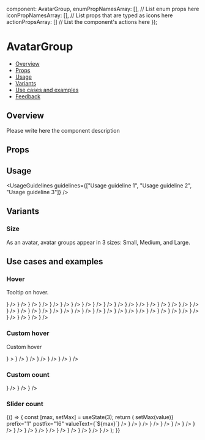 
  component: AvatarGroup,
  enumPropNamesArray: [], // List enum props here
  iconPropNamesArray: [], // List props that are typed as icons here
  actionPropsArray: [] // List the component's actions here
});

<Meta
  title="Media/Avatar/AvatarGroup"
  component={AvatarGroup}
  argTypes={metaSettings.argTypes}
  decorators={metaSettings.decorators}
/>

<!--- Component documentation -->

# AvatarGroup

- [Overview](#overview)
- [Props](#props)
- [Usage](#usage)
- [Variants](#variants)
- [Use cases and examples](#use-cases-and-examples)
- [Feedback](#feedback)

## Overview

Please write here the component description

<Canvas>
  <Story name="Overview">
    <AvatarGroup size={Avatar.sizes.SMALL}>
      <Avatar src={person1} type={Avatar.types.IMG} />
      <Avatar src={person2} type={Avatar.types.IMG} />
      <Avatar src={person3} type={Avatar.types.IMG} />
      <Avatar src={person1} type={Avatar.types.IMG} />
      <Avatar type={Avatar.types.TEXT} text="MR" backgroundColor={Avatar.colors.DONE_GREEN} />
      <Avatar src={person2} type={Avatar.types.IMG} />
      <Avatar src={person3} type={Avatar.types.IMG} />
    </AvatarGroup>
  </Story>
</Canvas>

## Props

<ArgsTable of={AvatarGroup} />

## Usage

<UsageGuidelines guidelines={["Usage guideline 1", "Usage guideline 2", "Usage guideline 3"]} />

## Variants

### Size

As an avatar, avatar groups appear in 3 sizes: Small, Medium, and Large.

<Canvas>
  <Story name="Size">
    <Flex direction={Flex.directions.COLUMN} gap={Flex.gaps.LARGE}>
      <StoryDescription description="Small" vertical align={Flex.align.START}>
        <AvatarGroup size={Avatar.sizes.SMALL} type={Avatar.types.IMG} max={3}>
          <Avatar src={person1} />
          <Avatar src={person2} />
          <Avatar src={person3} />
          <Avatar src={person1} />
          <Avatar src={person2} />
          <Avatar src={person3} />
        </AvatarGroup>
      </StoryDescription>
      <StoryDescription description="Medium" vertical align={Flex.align.START}>
        <AvatarGroup size={Avatar.sizes.MEDIUM} type={Avatar.types.IMG} max={3}>
          <Avatar src={person1} />
          <Avatar src={person2} />
          <Avatar src={person3} />
          <Avatar src={person1} />
          <Avatar src={person2} />
          <Avatar src={person3} />
        </AvatarGroup>
      </StoryDescription>
      <StoryDescription description="Large" vertical align={Flex.align.START}>
        <AvatarGroup size={Avatar.sizes.LARGE} type={Avatar.types.IMG} max={3}>
          <Avatar src={person1} />
          <Avatar src={person2} />
          <Avatar src={person3} />
          <Avatar src={person1} />
          <Avatar src={person2} />
          <Avatar src={person3} />
        </AvatarGroup>
      </StoryDescription>
    </Flex>
  </Story>
</Canvas>

## Use cases and examples

### Hover

Tooltip on hover.

<Canvas>
  <Story name="Hover">
    <AvatarGroup size={Avatar.sizes.LARGE} max={3}>
      <Avatar type={Avatar.types.IMG} src={person1} tooltipComponent={<Tooltip content="Hadas Fahri" />} />
      <Avatar type={Avatar.types.IMG} src={person2} tooltipComponent={<Tooltip content="Person 2" />} />
      <Avatar type={Avatar.types.IMG} src={person3} tooltipComponent={<Tooltip content="Person 3" />} />
      <Avatar type={Avatar.types.IMG} src={person1} tooltipComponent={<Tooltip content="Person 1" />} />
      <Avatar type={Avatar.types.IMG} src={person2} tooltipComponent={<Tooltip content="Person 2" />} />
      <Avatar type={Avatar.types.IMG} src={person3} tooltipComponent={<Tooltip content="Person 3" />} />
      <Avatar type={Avatar.types.IMG} src={person1} tooltipComponent={<Tooltip content="Person 1" />} />
      <Avatar type={Avatar.types.IMG} src={person2} tooltipComponent={<Tooltip content="Person 2" />} />
      <Avatar type={Avatar.types.IMG} src={person3} tooltipComponent={<Tooltip content="Person 3" />} />
      <Avatar type={Avatar.types.IMG} src={person1} tooltipComponent={<Tooltip content="Person 1" />} />
      <Avatar type={Avatar.types.IMG} src={person2} tooltipComponent={<Tooltip content="Person 2" />} />
      <Avatar type={Avatar.types.IMG} src={person3} tooltipComponent={<Tooltip content="Person 3" />} />
      <Avatar type={Avatar.types.IMG} src={person1} tooltipComponent={<Tooltip content="Person 1" />} />
      <Avatar type={Avatar.types.IMG} src={person2} tooltipComponent={<Tooltip content="Person 2" />} />
      <Avatar type={Avatar.types.IMG} src={person3} tooltipComponent={<Tooltip content="Person 3" />} />
      <Avatar type={Avatar.types.IMG} src={person1} tooltipComponent={<Tooltip content="Person 1" />} />
      <Avatar type={Avatar.types.IMG} src={person2} tooltipComponent={<Tooltip content="Person 2" />} />
      <Avatar type={Avatar.types.IMG} src={person3} tooltipComponent={<Tooltip content="Person 3" />} />
      <Avatar type={Avatar.types.IMG} src={person1} tooltipComponent={<Tooltip content="Person 1" />} />
      <Avatar type={Avatar.types.IMG} src={person2} tooltipComponent={<Tooltip content="Person 2" />} />
      <Avatar type={Avatar.types.IMG} src={person3} tooltipComponent={<Tooltip content="Person 3" />} />
      <Avatar type={Avatar.types.IMG} src={person1} tooltipComponent={<Tooltip content="Person 1" />} />
      <Avatar type={Avatar.types.IMG} src={person2} tooltipComponent={<Tooltip content="Person 2" />} />
      <Avatar type={Avatar.types.IMG} src={person3} tooltipComponent={<Tooltip content="Person 3" />} />
      <Avatar type={Avatar.types.IMG} src={person1} tooltipComponent={<Tooltip content="Person 1" />} />
      <Avatar type={Avatar.types.IMG} src={person2} tooltipComponent={<Tooltip content="Person 2" />} />
      <Avatar type={Avatar.types.IMG} src={person3} tooltipComponent={<Tooltip content="Person 3" />} />
      <Avatar type={Avatar.types.IMG} src={person1} tooltipComponent={<Tooltip content="Person 1" />} />
      <Avatar type={Avatar.types.IMG} src={person2} tooltipComponent={<Tooltip content="Person 2" />} />
      <Avatar type={Avatar.types.IMG} src={person3} tooltipComponent={<Tooltip content="Person 3" />} />
      <Avatar type={Avatar.types.IMG} src={person1} tooltipComponent={<Tooltip content="Person 1" />} />
      <Avatar type={Avatar.types.IMG} src={person2} tooltipComponent={<Tooltip content="Person 2" />} />
      <Avatar type={Avatar.types.IMG} src={person3} tooltipComponent={<Tooltip content="Person 3" />} />
      <Avatar type={Avatar.types.IMG} src={person1} tooltipComponent={<Tooltip content="Person 1" />} />
      <Avatar type={Avatar.types.IMG} src={person2} tooltipComponent={<Tooltip content="Person 2" />} />
      <Avatar type={Avatar.types.IMG} src={person3} tooltipComponent={<Tooltip content="Person 3" />} />
      <Avatar type={Avatar.types.IMG} src={person1} tooltipComponent={<Tooltip content="Person 1" />} />
      <Avatar type={Avatar.types.IMG} src={person2} tooltipComponent={<Tooltip content="Person 2" />} />
      <Avatar type={Avatar.types.IMG} src={person3} tooltipComponent={<Tooltip content="Person 3" />} />
      <Avatar text="MR" type={Avatar.types.TEXT} tooltipComponent={<Tooltip content="Mark Roytstein" />} />
    </AvatarGroup>
  </Story>
</Canvas>

### Custom hover

Custom hover

<Canvas>
  <Story name="Custom hover">
    <AvatarGroup
      size={Avatar.sizes.LARGE}
      type={Avatar.types.IMG}
      max={3}
      counterCustomTooltipComponent={<Tooltip content="... and plenty of more employees" />}
    >
      <Avatar src={person1} tooltipComponent={<Tooltip content="Hadas Fahri" />} />
      <Avatar src={person2} tooltipComponent={<Tooltip content="Person 2" />} />
      <Avatar src={person3} tooltipComponent={<Tooltip content="Person 3" />} />
      <Avatar src={person1} tooltipComponent={<Tooltip content="Person 1" />} />
      <Avatar src={person2} tooltipComponent={<Tooltip content="Person 2" />} />
      <Avatar src={person3} tooltipComponent={<Tooltip content="Person 3" />} />
    </AvatarGroup>
  </Story>
</Canvas>

### Custom count

<Canvas>
  <Story name="Custom count">
    <AvatarGroup size={Avatar.sizes.LARGE} type={Avatar.types.IMG} max={3} count={210}>
      <Avatar src={person1} tooltipComponent={<Tooltip content="Hadas Fahri" />} />
      <Avatar src={person2} tooltipComponent={<Tooltip content="Person 2" />} />
      <Avatar src={person3} tooltipComponent={<Tooltip content="Person 3" />} />
    </AvatarGroup>
  </Story>
</Canvas>

### Slider count

<Canvas>
  <Story name="Slider count">
    {() => {
      const [max, setMax] = useState(3);
      return (
        <Flex direction={Flex.directions.COLUMN} gap={Flex.gaps.MEDIUM} className="monday-storybook-avatar-group__slider-count-container">
          <Slider size={Slider.sizes.LARGE} min={1} max={16} defaultValue={max} onChange={value => setMax(value)} prefix="1" postfix="16" valueText={`${max}`} />
          <AvatarGroup size={Avatar.sizes.LARGE} max={max}>
            <Avatar type={Avatar.types.IMG} src={person1} tooltipComponent={<Tooltip content="Person 1" />} />
            <Avatar type={Avatar.types.IMG} src={person2} tooltipComponent={<Tooltip content="Person 2" />} />
            <Avatar type={Avatar.types.IMG} src={person3} tooltipComponent={<Tooltip content="Person 3" />} />
            <Avatar type={Avatar.types.IMG} src={person1} tooltipComponent={<Tooltip content="Person 1" />} />
            <Avatar type={Avatar.types.IMG} src={person2} tooltipComponent={<Tooltip content="Person 2" />} />
            <Avatar type={Avatar.types.IMG} src={person3} tooltipComponent={<Tooltip content="Person 3" />} />
            <Avatar type={Avatar.types.IMG} src={person1} tooltipComponent={<Tooltip content="Person 1" />} />
            <Avatar type={Avatar.types.IMG} src={person2} tooltipComponent={<Tooltip content="Person 2" />} />
            <Avatar type={Avatar.types.IMG} src={person3} tooltipComponent={<Tooltip content="Person 3" />} />
            <Avatar type={Avatar.types.IMG} src={person1} tooltipComponent={<Tooltip content="Person 1" />} />
            <Avatar type={Avatar.types.IMG} src={person2} tooltipComponent={<Tooltip content="Person 2" />} />
            <Avatar type={Avatar.types.IMG} src={person3} tooltipComponent={<Tooltip content="Person 3" />} />
            <Avatar type={Avatar.types.IMG} src={person1} tooltipComponent={<Tooltip content="Person 1" />} />
            <Avatar type={Avatar.types.IMG} src={person2} tooltipComponent={<Tooltip content="Person 2" />} />
            <Avatar type={Avatar.types.IMG} src={person3} tooltipComponent={<Tooltip content="Person 3" />} />
            <Avatar text="MR" type={Avatar.types.TEXT} tooltipComponent={<Tooltip content="Mark Roytstein" />} />
          </AvatarGroup>
        </Flex>
      );
    }}
  </Story>
</Canvas>
